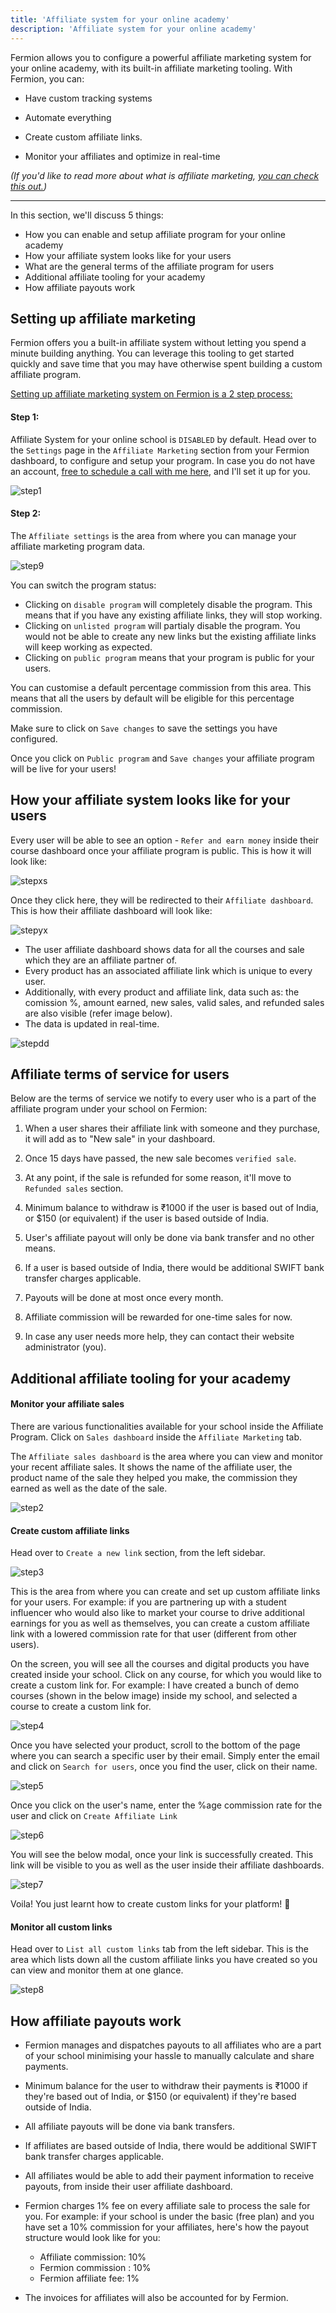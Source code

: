 ```yaml
---
title: 'Affiliate system for your online academy'
description: 'Affiliate system for your online academy'
---
```



Fermion allows you to configure a powerful affiliate marketing system for your online academy, with its built-in affiliate marketing tooling. With Fermion, you can:

- Have custom tracking systems

- Automate everything

- Create custom affiliate links.

- Monitor your affiliates and optimize in real-time

_(If you'd like to read more about what is affiliate marketing, [you can check this out.](https://en.wikipedia.org/wiki/Affiliate_marketing))_

---

In this section, we'll discuss 5 things:

- How you can enable and setup affiliate program for your online academy
- How your affiliate system looks like for your users
- What are the general terms of the affiliate program for users
- Additional affiliate tooling for your academy
- How affiliate payouts work

## Setting up affiliate marketing

Fermion offers you a built-in affiliate system without letting you spend a minute building anything. You can leverage this tooling to get started quickly and save time that you may have otherwise spent building a custom affiliate program.

<u>Setting up affiliate marketing system on Fermion is a 2 step process:</u>

#### Step 1:

Affiliate System for your online school is `DISABLED` by default. Head over to the `Settings` page in the `Affiliate Marketing` section from your Fermion dashboard, to configure and setup your program. In case you do not have an account, [free to schedule a call with me here](https://cal.com/vishnupriyaarora/30min), and I'll set it up for you.

![step1](https://codedamn-website-assets.s3.us-east-1.amazonaws.com/uploads/13-11-2024/01%402x.fodvry.png)

#### Step 2:

The `Affiliate settings` is the area from where you can manage your affiliate marketing program data.

![step9](https://codedamn-website-assets.s3.us-east-1.amazonaws.com/uploads/13-11-2024/35%402x.zshxph.png)

You can switch the program status:

- Clicking on `disable program` will completely disable the program. This means that if you have any existing affiliate links, they will stop working.
- Clicking on `unlisted program` will partialy disable the program. You would not be able to create any new links but the existing affiliate links will keep working as expected.
- Clicking on `public program` means that your program is public for your users.

You can customise a default percentage commission from this area. This means that all the users by default will be eligible for this percentage commission.

Make sure to click on `Save changes` to save the settings you have configured.

Once you click on `Public program` and `Save changes` your affiliate program will be live for your users!

## How your affiliate system looks like for your users

Every user will be able to see an option - `Refer and earn money` inside their course dashboard once your affiliate program is public. This is how it will look like:

![stepxs](https://codedamn-website-assets.s3.us-east-1.amazonaws.com/uploads/13-11-2024/08%402x.pxzwmp.png)

Once they click here, they will be redirected to their `Affiliate dashboard`. This is how their affiliate dashboard will look like:

![stepyx](https://codedamn-website-assets.s3.us-east-1.amazonaws.com/uploads/13-11-2024/01%402x.fvuyzr.png)

- The user affiliate dashboard shows data for all the courses and sale which they are an affiliate partner of.
- Every product has an associated affiliate link which is unique to every user.
- Additionally, with every product and affiliate link, data such as: the comission %, amount earned, new sales, valid sales, and refunded sales are also visible (refer image below).
- The data is updated in real-time.

![stepdd](https://codedamn-website-assets.s3.us-east-1.amazonaws.com/uploads/13-11-2024/52%402x.eejedx.png)

## Affiliate terms of service for users

Below are the terms of service we notify to every user who is a part of the affiliate program under your school on Fermion:

1. When a user shares their affiliate link with someone and they purchase, it will add as to "New sale" in your dashboard.

2. Once 15 days have passed, the new sale becomes `verified sale`.

3. At any point, if the sale is refunded for some reason, it'll move to `Refunded sales` section.

4. Minimum balance to withdraw is ₹1000 if the user is based out of India, or $150 (or equivalent) if the user is based outside of India.

5. User's affiliate payout will only be done via bank transfer and no other means.

6. If a user is based outside of India, there would be additional SWIFT bank transfer charges applicable.

7. Payouts will be done at most once every month.

8. Affiliate commission will be rewarded for one-time sales for now.

9. In case any user needs more help, they can contact their website administrator (you).

## Additional affiliate tooling for your academy

#### Monitor your affiliate sales

There are various functionalities available for your school inside the Affiliate Program. Click on `Sales dashboard` inside the `Affiliate Marketing` tab.

The `Affiliate sales dashboard` is the area where you can view and monitor your recent affiliate sales. It shows the name of the affiliate user, the product name of the sale they helped you make, the commission they earned as well as the date of the sale.

![step2](https://codedamn-website-assets.s3.us-east-1.amazonaws.com/uploads/13-11-2024/58%402x.cljpkc.png)

#### Create custom affiliate links

Head over to `Create a new link` section, from the left sidebar.

![step3](https://codedamn-website-assets.s3.us-east-1.amazonaws.com/uploads/13-11-2024/24%402x.ussosr.png)

This is the area from where you can create and set up custom affiliate links for your users. For example: if you are partnering up with a student influencer who would also like to market your course to drive additional earnings for you as well as themselves, you can create a custom affiliate link with a lowered commission rate for that user (different from other users).

On the screen, you will see all the courses and digital products you have created inside your school. Click on any course, for which you would like to create a custom link for. For example: I have created a bunch of demo courses (shown in the below image) inside my school, and selected a course to create a custom link for.

![step4](https://codedamn-website-assets.s3.us-east-1.amazonaws.com/uploads/13-11-2024/42%402x.gdjcmj.png)

Once you have selected your product, scroll to the bottom of the page where you can search a specific user by their email. Simply enter the email and click on `Search for users`, once you find the user, click on their name.

![step5](https://codedamn-website-assets.s3.us-east-1.amazonaws.com/uploads/13-11-2024/50%402x.tbmpst.png)

Once you click on the user's name, enter the %age commission rate for the user and click on `Create Affiliate Link`

![step6](https://codedamn-website-assets.s3.us-east-1.amazonaws.com/uploads/13-11-2024/49%402x.aiulbt.png)

You will see the below modal, once your link is successfully created. This link will be visible to you as well as the user inside their affiliate dashboards.

![step7](https://codedamn-website-assets.s3.us-east-1.amazonaws.com/uploads/13-11-2024/08%402x.wzbllo.png)

Voila! You just learnt how to create custom links for your platform! 🎉

#### Monitor all custom links

Head over to `List all custom links` tab from the left sidebar. This is the area which lists down all the custom affiliate links you have created so you can view and monitor them at one glance.

![step8](https://codedamn-website-assets.s3.us-east-1.amazonaws.com/uploads/13-11-2024/20%402x.bfigjp.png)

## How affiliate payouts work

- Fermion manages and dispatches payouts to all affiliates who are a part of your school minimising your hassle to manually calculate and share payments.

- Minimum balance for the user to withdraw their payments is ₹1000 if they're based out of India, or $150 (or equivalent) if they're based outside of India.

- All affiliate payouts will be done via bank transfers.

- If affiliates are based outside of India, there would be additional SWIFT bank transfer charges applicable.

- All affiliates would be able to add their payment information to receive payouts, from inside their user affiliate dashboard.

- Fermion charges 1% fee on every affiliate sale to process the sale for you. For example: if your school is under the basic (free plan) and you have set a 10% commission for your affiliates, here's how the payout structure would look like for you:

  - Affiliate commission: 10%
  - Fermion commission : 10%
  - Fermion affiliate fee: 1%

- The invoices for affiliates will also be accounted for by Fermion.
